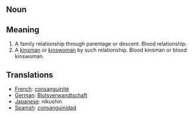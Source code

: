 == Noun ==

== Meaning ==

#A family relationship through parentage or descent.  Blood relationship.
#A [[kinsman]] or [[kinswoman]] by such relationship. Blood kinsman or blood kinswoman.

== Translations ==

*[[French]]: [[consanguinité]]
*[[German]]: [[Blutsverwandtschaft]]
*[[Japanese]]: nikushin
*[[Spanish]]: [[consanguinidad]]
